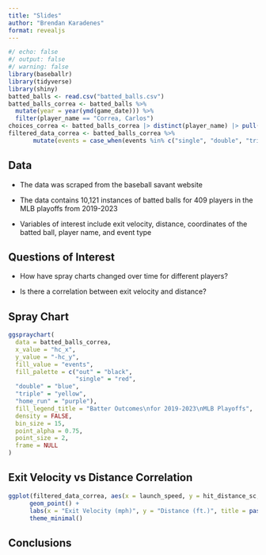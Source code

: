 ```yaml
---
title: "Slides"
author: "Brendan Karadenes"
format: revealjs
---
```


```r
#/ echo: false
#/ output: false
#/ warning: false
library(baseballr)
library(tidyverse)
library(shiny)
batted_balls <- read.csv("batted_balls.csv")
batted_balls_correa <- batted_balls %>%
  mutate(year = year(ymd(game_date))) %>%
  filter(player_name == "Correa, Carlos")
choices_correa <- batted_balls_correa |> distinct(player_name) |> pull(player_name)
filtered_data_correa <- batted_balls_correa %>%
       mutate(events = case_when(events %in% c("single", "double", "triple", "home_run") ~ events, TRUE ~ "out")) 
```

## Data

* The data was scraped from the baseball savant website

* The data contains 10,121 instances of batted balls for 409 players in the MLB playoffs from 2019-2023

* Variables of interest include exit velocity, distance, coordinates of the batted ball, player name, and event type

## Questions of Interest

* How have spray charts changed over time for different players?

* Is there a correlation between exit velocity and distance?

## Spray Chart

```r
ggspraychart(
  data = batted_balls_correa,
  x_value = "hc_x",
  y_value = "-hc_y",
  fill_value = "events",
  fill_palette = c("out" = "black",
                   "single" = "red",    
  "double" = "blue",   
  "triple" = "yellow",  
  "home_run" = "purple"),
  fill_legend_title = "Batter Outcomes\nfor 2019-2023\nMLB Playoffs",
  density = FALSE,
  bin_size = 15,
  point_alpha = 0.75,
  point_size = 2,
  frame = NULL
) 
```


## Exit Velocity vs Distance Correlation

```r
ggplot(filtered_data_correa, aes(x = launch_speed, y = hit_distance_sc, color = events)) +
      geom_point() +
      labs(x = "Exit Velocity (mph)", y = "Distance (ft.)", title = paste("Exit Velocity vs Distance for Carlos Correa")) +
      theme_minimal()
```

## Conclusions

